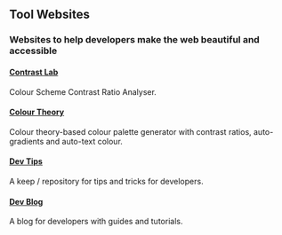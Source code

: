 ## Tool Websites

### Websites to help developers make the web beautiful and accessible

#### [Contrast Lab](https://contrast-lab.vercel.app/)
Colour Scheme Contrast Ratio Analyser.
#### [Colour Theory](https://colour-theory.netlify.app/)
Colour theory-based colour palette generator with contrast ratios, auto-gradients and auto-text colour.
#### [Dev Tips](https://gld-dev-tips.vercel.app/)
A keep / repository for tips and tricks for developers.
#### [Dev Blog](https://gld-dev-blog.vercel.app/)
A blog for developers with guides and tutorials.
